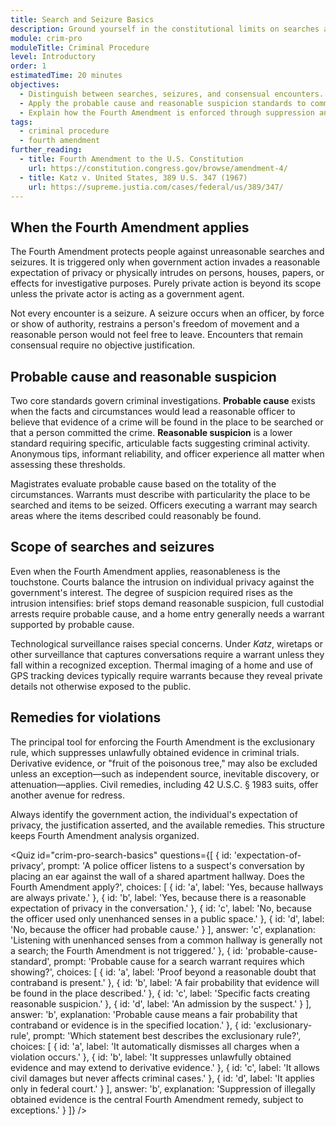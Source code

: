 ```yaml
---
title: Search and Seizure Basics
description: Ground yourself in the constitutional limits on searches and the key vocabulary used throughout the course.
module: crim-pro
moduleTitle: Criminal Procedure
level: Introductory
order: 1
estimatedTime: 20 minutes
objectives:
  - Distinguish between searches, seizures, and consensual encounters.
  - Apply the probable cause and reasonable suspicion standards to common fact patterns.
  - Explain how the Fourth Amendment is enforced through suppression and civil remedies.
tags:
  - criminal procedure
  - fourth amendment
further_reading:
  - title: Fourth Amendment to the U.S. Constitution
    url: https://constitution.congress.gov/browse/amendment-4/
  - title: Katz v. United States, 389 U.S. 347 (1967)
    url: https://supreme.justia.com/cases/federal/us/389/347/
---
```


## When the Fourth Amendment applies

The Fourth Amendment protects people against unreasonable searches and seizures. It is triggered only when government action invades a reasonable expectation of privacy or physically intrudes on persons, houses, papers, or effects for investigative purposes. Purely private action is beyond its scope unless the private actor is acting as a government agent.

Not every encounter is a seizure. A seizure occurs when an officer, by force or show of authority, restrains a person's freedom of movement and a reasonable person would not feel free to leave. Encounters that remain consensual require no objective justification.

## Probable cause and reasonable suspicion

Two core standards govern criminal investigations. **Probable cause** exists when the facts and circumstances would lead a reasonable officer to believe that evidence of a crime will be found in the place to be searched or that a person committed the crime. **Reasonable suspicion** is a lower standard requiring specific, articulable facts suggesting criminal activity. Anonymous tips, informant reliability, and officer experience all matter when assessing these thresholds.

Magistrates evaluate probable cause based on the totality of the circumstances. Warrants must describe with particularity the place to be searched and items to be seized. Officers executing a warrant may search areas where the items described could reasonably be found.

## Scope of searches and seizures

Even when the Fourth Amendment applies, reasonableness is the touchstone. Courts balance the intrusion on individual privacy against the government's interest. The degree of suspicion required rises as the intrusion intensifies: brief stops demand reasonable suspicion, full custodial arrests require probable cause, and a home entry generally needs a warrant supported by probable cause.

Technological surveillance raises special concerns. Under *Katz*, wiretaps or other surveillance that captures conversations require a warrant unless they fall within a recognized exception. Thermal imaging of a home and use of GPS tracking devices typically require warrants because they reveal private details not otherwise exposed to the public.

## Remedies for violations

The principal tool for enforcing the Fourth Amendment is the exclusionary rule, which suppresses unlawfully obtained evidence in criminal trials. Derivative evidence, or "fruit of the poisonous tree," may also be excluded unless an exception—such as independent source, inevitable discovery, or attenuation—applies. Civil remedies, including 42 U.S.C. § 1983 suits, offer another avenue for redress.

<Callout kind="tip" title="Practice pointer">
  Always identify the government action, the individual's expectation of privacy, the justification asserted, and the available remedies. This structure keeps Fourth Amendment analysis organized.
</Callout>

<Quiz
  id="crim-pro-search-basics"
  questions={[
    {
      id: 'expectation-of-privacy',
      prompt: 'A police officer listens to a suspect\'s conversation by placing an ear against the wall of a shared apartment hallway. Does the Fourth Amendment apply?',
      choices: [
        { id: 'a', label: 'Yes, because hallways are always private.' },
        { id: 'b', label: 'Yes, because there is a reasonable expectation of privacy in the conversation.' },
        { id: 'c', label: 'No, because the officer used only unenhanced senses in a public space.' },
        { id: 'd', label: 'No, because the officer had probable cause.' }
      ],
      answer: 'c',
      explanation:
        'Listening with unenhanced senses from a common hallway is generally not a search; the Fourth Amendment is not triggered.'
    },
    {
      id: 'probable-cause-standard',
      prompt: 'Probable cause for a search warrant requires which showing?',
      choices: [
        { id: 'a', label: 'Proof beyond a reasonable doubt that contraband is present.' },
        { id: 'b', label: 'A fair probability that evidence will be found in the place described.' },
        { id: 'c', label: 'Specific facts creating reasonable suspicion.' },
        { id: 'd', label: 'An admission by the suspect.' }
      ],
      answer: 'b',
      explanation:
        'Probable cause means a fair probability that contraband or evidence is in the specified location.'
    },
    {
      id: 'exclusionary-rule',
      prompt: 'Which statement best describes the exclusionary rule?',
      choices: [
        { id: 'a', label: 'It automatically dismisses all charges when a violation occurs.' },
        { id: 'b', label: 'It suppresses unlawfully obtained evidence and may extend to derivative evidence.' },
        { id: 'c', label: 'It allows civil damages but never affects criminal cases.' },
        { id: 'd', label: 'It applies only in federal court.' }
      ],
      answer: 'b',
      explanation:
        'Suppression of illegally obtained evidence is the central Fourth Amendment remedy, subject to exceptions.'
    }
  ]}
/>

